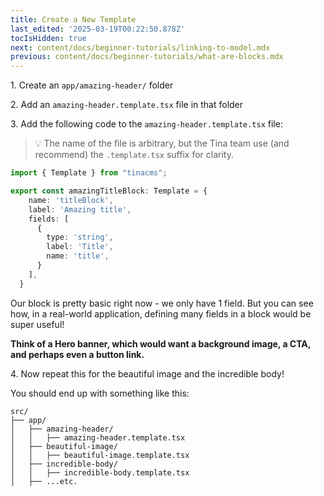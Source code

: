 ```yaml
---
title: Create a New Template
last_edited: '2025-03-19T00:22:50.878Z'
tocIsHidden: true
next: content/docs/beginner-tutorials/linking-to-model.mdx
previous: content/docs/beginner-tutorials/what-are-blocks.mdx
---
```


1\. Create an `app/amazing-header/` folder

2\. Add an `amazing-header.template.tsx` file in that folder

3\. Add the following code to the `amazing-header.template.tsx` file:

> 💡 The name of the file is arbitrary, but the Tina team use (and recommend) the `.template.tsx` suffix for clarity.

```typescript
import { Template } from "tinacms";

export const amazingTitleBlock: Template = {
    name: 'titleBlock',
    label: 'Amazing title',
    fields: [
      {
        type: 'string',
        label: 'Title',
        name: 'title',
      }
    ],
  }
```

Our block is pretty basic right now - we only have 1 field. But you can see how, in a real-world application, defining many fields in a block would be super useful!

**Think of a Hero banner, which would want a background image, a CTA, and perhaps even a button link.**

4\. Now repeat this for the beautiful image and the incredible body!

You should end up with something like this:

```
src/
├── app/
│   ├── amazing-header/
│   │   ├── amazing-header.template.tsx
│   ├── beautiful-image/
│   │   ├── beautiful-image.template.tsx
│   ├── incredible-body/
│   │   ├── incredible-body.template.tsx
│   ├── ...etc.
```
